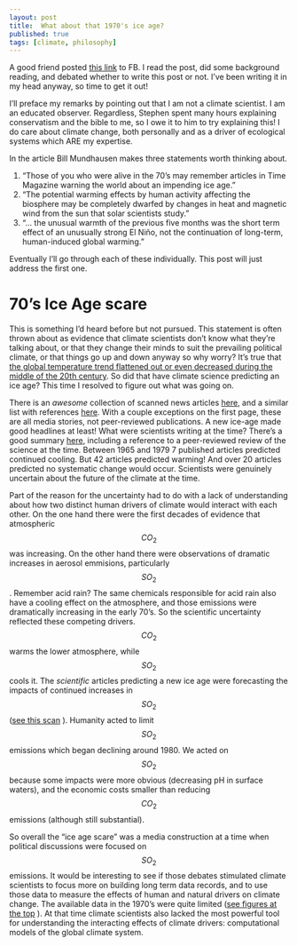 ```yaml
--- 
layout: post 
title:  What about that 1970's ice age?
published: true
tags: [climate, philosophy] 
---
```


A good friend posted [this link](http://www.christianpost.com/news/global-cooling-why-we-need-politics-out-of-climate-change-science-167173/) 
to FB. I read the post, did some background reading, and debated whether to write this post or not. I've been writing it in my head anyway, so time to get it out!

I'll preface my remarks by pointing out that I am not a climate scientist. I am an educated observer. Regardless, Stephen spent many hours explaining conservatism and the bible to me, so I owe it to him to try explaining this! I do care about climate change, both personally and as a driver of ecological systems which ARE my expertise.

In the article Bill Mundhausen makes three statements worth thinking about.

1. "Those of you who were alive in the 70's may remember articles in Time Magazine warning the world about an impending ice age."
2. "The potential warming effects by human activity affecting the biosphere may be completely dwarfed by changes in heat and magnetic wind from the sun that solar scientists study."
3. "... the unusual warmth of the previous five months was the short term effect of an unusually strong El Niño, not the continuation of long-term, human-induced global warming."

Eventually I'll go through each of these individually. This post will just address the first one.

# 70's Ice Age scare

This is something I'd heard before but not pursued. This statement is often thrown about as evidence that climate scientists don't know what they're talking about, or that they change their minds to suit the prevailing political climate, or that things go up and down anyway so why worry? 
It's true that [the global temperature trend flattened out or even decreased during the middle of the 20th century](http://data.giss.nasa.gov/gistemp/graphs/graph_data/Global_Mean_Estimates_based_on_Land_and_Ocean_Data/graph.png). So did that have climate science predicting an ice age? This time I resolved to figure out what was going on. 

There is an *awesome* collection of scanned news articles [here](https://stevengoddard.wordpress.com/1970s-ice-age-scare/), and a similar list with references [here](http://www.populartechnology.net/2013/02/the-1970s-global-cooling-alarmism.html). With a couple exceptions on the first page, these are all media stories, not peer-reviewed publications. A new ice-age made good headlines at least! What were scientists writing at the time? There's a good summary [here](https://www.skepticalscience.com/ice-age-predictions-in-1970s-intermediate.htm), including a reference to a peer-reviewed review of the science at the time. Between 1965 and 1979 7 published articles predicted continued cooling. But 42 articles predicted warming! And over 20 articles predicted no systematic change would occur. Scientists were genuinely uncertain about the future of the climate at the time. 

Part of the reason for the uncertainty had to do with a lack of understanding about how two distinct human drivers of climate would interact with each other. On the one hand there were the first decades of evidence that atmospheric $$CO_2$$ was increasing. On the other hand there were observations of dramatic increases in aerosol emmisions, particularly $$SO_2$$. Remember acid rain? The same chemicals responsible for acid rain also have a cooling effect on the atmosphere, and those emissions were dramatically increasing in the early 70's. So the scientific uncertainty reflected these competing drivers. $$CO_2$$ warms the lower atmosphere, while $$SO_2$$ cools it. The *scientific* articles predicting a new ice age were forecasting the impacts of continued increases in $$SO_2$$ ([see this scan](https://stevengoddard.files.wordpress.com/2014/02/screenhunter_127-feb-04-04-44.gif) ). Humanity acted to limit $$SO_2$$ emissions which began declining around 1980. We acted on $$SO_2$$ because some impacts were more obvious (decreasing pH in surface waters), and the economic costs smaller than reducing $$CO_2$$ emissions (although still substantial).

So overall the "ice age scare" was a media construction at a time when political discussions were focused on $$SO_2$$ emissions. It would be interesting to see if those debates stimulated climate scientists to focus more on building long term data records, and to use those data to measure the effects of human and natural drivers on climate change. The available data in the 1970's were quite limited ([see figures at the top](https://stevengoddard.wordpress.com/1970s-ice-age-scare/) ). At that time climate scientists also lacked the most powerful tool for understanding the interacting effects of climate drivers: computational models of the global climate system. 
